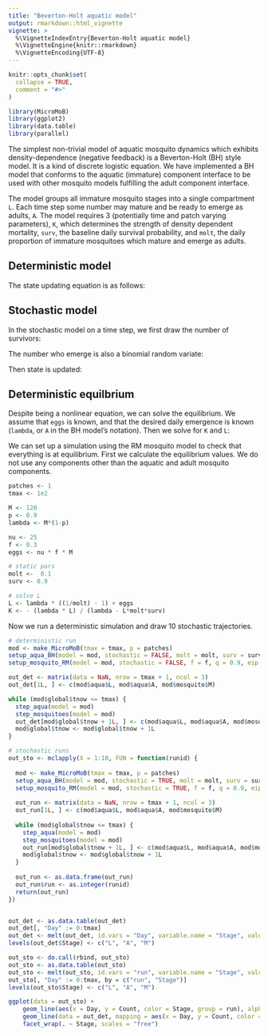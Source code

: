 ```yaml
---
title: "Beverton-Holt aquatic model"
output: rmarkdown::html_vignette
vignette: >
  %\VignetteIndexEntry{Beverton-Holt aquatic model}
  %\VignetteEngine{knitr::rmarkdown}
  %\VignetteEncoding{UTF-8}
---
```


```r
knitr::opts_chunk$set(
  collapse = TRUE,
  comment = "#>"
)
```

```r
library(MicroMoB)
library(ggplot2)
library(data.table)
library(parallel)
```

The simplest non-trivial model of aquatic mosquito dynamics which exhibits density-dependence (negative feedback)
is a Beverton-Holt (BH) style model. It is a kind of discrete logistic equation. We have implemented a BH model that
conforms to the aquatic (immature) component interface to be used with other mosquito models fulfilling the adult
component interface.

The model groups all immature mosquito stages into a single compartment `L`. Each time step some number
may mature and be ready to emerge as adults, `A`. The model requires 3 (potentially time and patch varying parameters),
`K`, which determines the strength of density dependent mortality, `surv`, the baseline daily survival probability,
and `molt`, the daily proportion of immature mosquitoes which mature and emerge as adults.

## Deterministic model

The state updating equation is as follows:

\begin{equation}
L_{t+1} = eggs + (1-molt) \cdot surv \cdot L_{t} \frac{K}{L_{t}+K} \\
A_{t} = molt \cdot surv \cdot L_{t} \frac{K}{L_{t}+K}
\end{equation}

## Stochastic model

In the stochastic model on a time step, we first draw the number of survivors:

\begin{equation}
survivors \sim \mathrm{binomial}(L, surv \frac{K}{L_{t}+K})
\end{equation}

The number who emerge is also a binomial random variate:

\begin{equation}
emerge \sim \mathrm{binomial}(survivors, molt)
\end{equation}

Then state is updated:

\begin{equation}
L_{t+1} = eggs + survivors - emerge \\
A_{t} = emerge
\end{equation}

## Deterministic equilbrium

Despite being a nonlinear equation, we can solve the equilibrium. We assume that `eggs` is known, and that the desired
daily emergence is known (`lambda`, or `A` in the BH model's notation). Then we solve for `K` and `L`:

\begin{equation}
L = \lambda \left( \frac{1}{molt} - 1 \right) + eggs \\
K = \frac{-\lambda L}{\lambda - L \cdot molt \cdot surv}
\end{equation}

We can set up a simulation using the RM mosquito model to check that everything is
at equilibrium. First we calculate the equilibrium values. We do not use any components
other than the aquatic and adult mosquito components.

```R
patches <- 1
tmax <- 1e2

M <- 120
p <- 0.9
lambda <- M*(1-p)

nu <- 25
f <- 0.3
eggs <- nu * f * M

# static pars
molt <-  0.1
surv <- 0.9

# solve L
L <- lambda * ((1/molt) - 1) + eggs
K <- - (lambda * L) / (lambda - L*molt*surv)
```

Now we run a deterministic simulation and draw 10 stochastic trajectories.

```R
# deterministic run
mod <- make_MicroMoB(tmax = tmax, p = patches)
setup_aqua_BH(model = mod, stochastic = FALSE, molt = molt, surv = surv, K = K, L = L)
setup_mosquito_RM(model = mod, stochastic = FALSE, f = f, q = 0.9, eip = 10, p = p, psi = diag(1), nu = nu, M = M, Y = 0, Z = 0)

out_det <- matrix(data = NaN, nrow = tmax + 1, ncol = 3)
out_det[1L, ] <- c(mod$aqua$L, mod$aqua$A, mod$mosquito$M)

while (mod$global$tnow <= tmax) {
  step_aqua(model = mod)
  step_mosquitoes(model = mod)
  out_det[mod$global$tnow + 1L, ] <- c(mod$aqua$L, mod$aqua$A, mod$mosquito$M)
  mod$global$tnow <- mod$global$tnow + 1L
}

# stochastic runs
out_sto <- mclapply(X = 1:10, FUN = function(runid) {
  
  mod <- make_MicroMoB(tmax = tmax, p = patches)
  setup_aqua_BH(model = mod, stochastic = TRUE, molt = molt, surv = surv, K = K, L = L)
  setup_mosquito_RM(model = mod, stochastic = TRUE, f = f, q = 0.9, eip = 10, p = p, psi = diag(1), nu = nu, M = M, Y = 0, Z = 0)
  
  out_run <- matrix(data = NaN, nrow = tmax + 1, ncol = 3)
  out_run[1L, ] <- c(mod$aqua$L, mod$aqua$A, mod$mosquito$M)
  
  while (mod$global$tnow <= tmax) {
    step_aqua(model = mod)
    step_mosquitoes(model = mod)
    out_run[mod$global$tnow + 1L, ] <- c(mod$aqua$L, mod$aqua$A, mod$mosquito$M)
    mod$global$tnow <- mod$global$tnow + 1L
  }
  
  out_run <- as.data.frame(out_run)
  out_run$run <- as.integer(runid)
  return(out_run)
})


out_det <- as.data.table(out_det)
out_det[, "Day" := 0:tmax]
out_det <- melt(out_det, id.vars = "Day", variable.name = "Stage", value.name = "Count")
levels(out_det$Stage) <- c("L", "A", "M")

out_sto <- do.call(rbind, out_sto)
out_sto <- as.data.table(out_sto)
out_sto <- melt(out_sto, id.vars = "run", variable.name = "Stage", value.name = "Count")
out_sto[, "Day" := 0:tmax, by = c("run", "Stage")]
levels(out_sto$Stage) <- c("L", "A", "M")

ggplot(data = out_sto) +
    geom_line(aes(x = Day, y = Count, color = Stage, group = run), alpha = 0.35) +
    geom_line(data = out_det, mapping = aes(x = Day, y = Count, color = Stage)) +
    facet_wrap(. ~ Stage, scales = "free")
```

